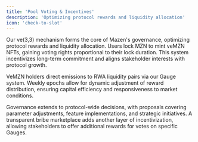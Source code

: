 ```yaml
---
title: 'Pool Voting & Incentives'
description: 'Optimizing protocol rewards and liquidity allocation'
icon: 'check-to-slot'
---
```


Our ve(3,3) mechanism forms the core of Mazen's governance, optimizing protocol rewards and liquidity allocation. Users lock MZN to mint veMZN NFTs, gaining voting rights proportional to their lock duration. This system incentivizes long-term commitment and aligns stakeholder interests with protocol growth.

VeMZN holders direct emissions to RWA liquidity pairs via our Gauge system. Weekly epochs allow for dynamic adjustment of reward distribution, ensuring capital efficiency and responsiveness to market conditions.

Governance extends to protocol-wide decisions, with proposals covering parameter adjustments, feature implementations, and strategic initiatives. A transparent bribe marketplace adds another layer of incentivization, allowing stakeholders to offer additional rewards for votes on specific Gauges.



